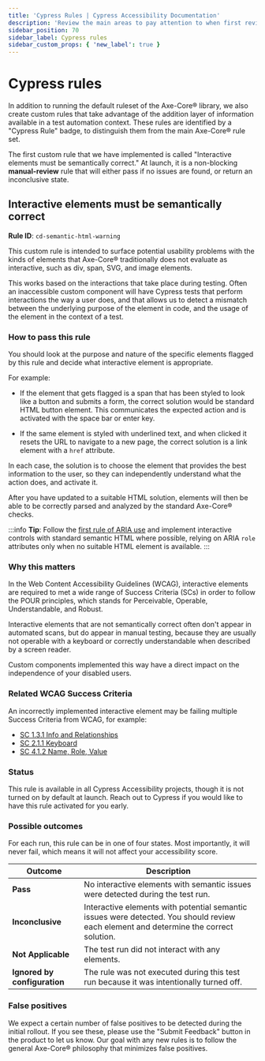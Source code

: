 ```yaml
---
title: 'Cypress Rules | Cypress Accessibility Documentation'
description: 'Review the main areas to pay attention to when first reviewing an accessibility report for a Cypress run.'
sidebar_position: 70
sidebar_label: Cypress rules
sidebar_custom_props: { 'new_label': true }
---
```


<ProductHeading product="accessibility" />

# Cypress rules

In addition to running the default ruleset of the Axe-Core® library, we also create custom rules that take advantage of the addition layer of information available in a test automation context. These rules are identified by a "Cypress Rule" badge, to distinguish them from the main Axe-Core® rule set.

The first custom rule that we have implemented is called "Interactive elements must be semantically correct." At launch, it is a non-blocking **manual-review** rule that will either pass if no issues are found, or return an inconclusive state.

## Interactive elements must be semantically correct

**Rule ID**: `cd-semantic-html-warning`

<DocsImage
  src="/img/accessibility/core-concepts/cypress-rule.png"
  width="60%"
  alt="A custom Cypress accessibility rule called 'Interactive elements must be semantically correct' has two failed elements displayed. One element is open and message reads 'This element should use semantic HTML or ARIA to support the interactions that take place during tests. Detected interactions: mousedown, mouseup, click."
/>

This custom rule is intended to surface potential usability problems with the kinds of elements that Axe-Core® traditionally does not evaluate as interactive, such as div, span, SVG, and image elements. 

This works based on the interactions that take place during testing. Often an inaccessible custom component will have Cypress tests that perform interactions the way a user does, and that allows us to detect a mismatch between the underlying purpose of the element in code, and the usage of the element in the context of a test.

### How to pass this rule

You should look at the purpose and nature of the specific elements flagged by this rule and decide what interactive element is appropriate.

For example:

* If the element that gets flagged is a span that has been styled to look like a button and submits a form, the correct solution would be standard HTML button element. This communicates the expected action and is activated with the space bar or enter key.

* If the same element is styled with underlined text, and when clicked it resets the URL to navigate to a new page, the correct solution is a link element with a `href` attribute.

In each case, the solution is to choose the element that provides the best information to the user, so they can independently understand what the action does, and activate it.

After you have updated to a suitable HTML solution, elements will then be able to be correctly parsed and analyzed by the standard Axe-Core® checks.

:::info
**Tip**: Follow the [first rule of ARIA use](https://www.w3.org/TR/using-aria/#firstrule) and implement interactive controls with standard semantic HTML where possible, relying on ARIA `role` attributes only when no suitable HTML element is available.
:::

### Why this matters

In the Web Content Accessibility Guidelines (WCAG), interactive elements are required to met a wide range of Success Criteria (SCs) in order to follow the POUR principles, which stands for Perceivable, Operable, Understandable, and Robust.

Interactive elements that are not semantically correct often don't appear in automated scans, but do appear in manual testing, because they are usually not operable with a keyboard or correctly understandable when described by a screen reader.

Custom components implemented this way have a direct impact on the independence of your disabled users.

### Related WCAG Success Criteria

An incorrectly implemented interactive element may be failing multiple Success Criteria from WCAG, for example:

- [SC 1.3.1 Info and Relationships](https://www.w3.org/TR/WCAG21/#info-and-relationships)
- [SC 2.1.1 Keyboard](https://www.w3.org/TR/WCAG21/#keyboard)
- [SC 4.1.2 Name, Role, Value](https://www.w3.org/TR/WCAG21/#name-role-value)

### Status

This rule is available in all Cypress Accessibility projects, though it is not turned on by default at launch. Reach out to Cypress if you would like to have this rule activated for you early.

### Possible outcomes

For each run, this rule can be in one of four states. Most importantly, it will never fail, which means it will not affect your accessibility score.


| Outcome | Description |
|---------|-------------|
| **Pass** | No interactive elements with semantic issues were detected during the test run. |
| **Inconclusive** | Interactive elements with potential semantic issues were detected. You should review each element and determine the correct solution. |
| **Not Applicable** | The test run did not interact with any elements. |
| **Ignored by configuration** | The rule was not executed during this test run because it was intentionally turned off. |


### False positives

We expect a certain number of false positives to be detected during the initial rollout. If you see these, please use the "Submit Feedback" button in the product to let us know. Our goal with any new rules is to follow the general Axe-Core® philosophy that minimizes false positives.



